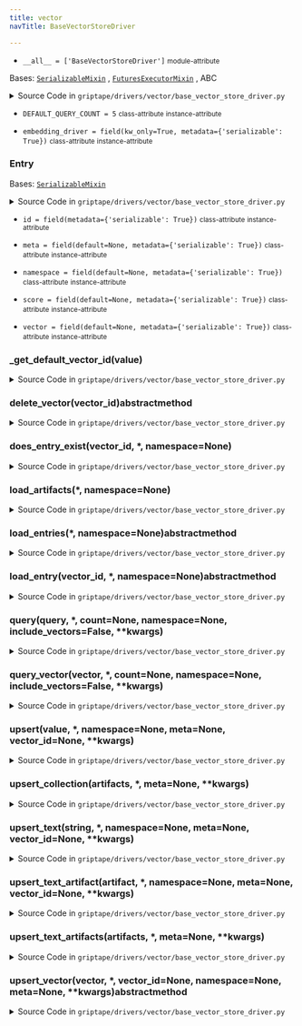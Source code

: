 ```yaml
---
title: vector
navTitle: BaseVectorStoreDriver

---
```


-   `__all__ = ['BaseVectorStoreDriver']` <small>module-attribute</small>  <span id="griptape.drivers.vector.__all__"></span> 

<span id="griptape.drivers.vector.BaseVectorStoreDriver"></span>

Bases:
 [`SerializableMixin`](../../mixins/serializable_mixin.mdx#griptape.mixins.serializable_mixin.SerializableMixin "SerializableMixin (griptape.mixins.serializable_mixin.SerializableMixin)")
,  [`FuturesExecutorMixin`](../../mixins/futures_executor_mixin.mdx#griptape.mixins.futures_executor_mixin.FuturesExecutorMixin "FuturesExecutorMixin (griptape.mixins.futures_executor_mixin.FuturesExecutorMixin)")
, <span title="abc.ABC">ABC</span>

<details><summary>Source Code in <code>griptape&#47;drivers&#47;vector&#47;base_vector_store_driver.py</code></summary>

```python
@define
class BaseVectorStoreDriver(SerializableMixin, FuturesExecutorMixin, ABC):
    DEFAULT_QUERY_COUNT = 5

    @define
    class Entry(SerializableMixin):
        id: str = field(metadata={"serializable": True})
        vector: Optional[list[float]] = field(default=None, metadata={"serializable": True})
        score: Optional[float] = field(default=None, metadata={"serializable": True})
        meta: Optional[dict] = field(default=None, metadata={"serializable": True})
        namespace: Optional[str] = field(default=None, metadata={"serializable": True})

        def to_artifact(self) -> BaseArtifact:
            return BaseArtifact.from_json(self.meta["artifact"])  # pyright: ignore[reportOptionalSubscript]

    embedding_driver: BaseEmbeddingDriver = field(kw_only=True, metadata={"serializable": True})

    def upsert_text_artifacts(
        self,
        artifacts: list[TextArtifact] | dict[str, list[TextArtifact]],
        *,
        meta: Optional[dict] = None,
        **kwargs,
    ) -> list[str] | dict[str, list[str]]:
        warnings.warn(
            "`BaseVectorStoreDriver.upsert_text_artifacts` is deprecated and will be removed in a future release. `BaseVectorStoreDriver.upsert_collection` is a drop-in replacement.",
            DeprecationWarning,
            stacklevel=2,
        )
        return self.upsert_collection(artifacts, meta=meta, **kwargs)

    def upsert_text_artifact(
        self,
        artifact: TextArtifact,
        *,
        namespace: Optional[str] = None,
        meta: Optional[dict] = None,
        vector_id: Optional[str] = None,
        **kwargs,
    ) -> str:
        warnings.warn(
            "`BaseVectorStoreDriver.upsert_text_artifacts` is deprecated and will be removed in a future release. `BaseVectorStoreDriver.upsert` is a drop-in replacement.",
            DeprecationWarning,
            stacklevel=2,
        )
        return self.upsert(artifact, namespace=namespace, meta=meta, vector_id=vector_id, **kwargs)

    def upsert_text(
        self,
        string: str,
        *,
        namespace: Optional[str] = None,
        meta: Optional[dict] = None,
        vector_id: Optional[str] = None,
        **kwargs,
    ) -> str:
        warnings.warn(
            "`BaseVectorStoreDriver.upsert_text` is deprecated and will be removed in a future release. `BaseVectorStoreDriver.upsert` is a drop-in replacement.",
            DeprecationWarning,
            stacklevel=2,
        )
        return self.upsert(string, namespace=namespace, meta=meta, vector_id=vector_id, **kwargs)

    @overload
    def upsert_collection(
        self,
        artifacts: list[TextArtifact] | list[ImageArtifact],
        *,
        meta: Optional[dict] = None,
        **kwargs,
    ) -> list[str]: ...

    @overload
    def upsert_collection(
        self,
        artifacts: dict[str, list[TextArtifact]] | dict[str, list[ImageArtifact]],
        *,
        meta: Optional[dict] = None,
        **kwargs,
    ) -> dict[str, list[str]]: ...

    def upsert_collection(
        self,
        artifacts: list[TextArtifact]
        | list[ImageArtifact]
        | dict[str, list[TextArtifact]]
        | dict[str, list[ImageArtifact]],
        *,
        meta: Optional[dict] = None,
        **kwargs,
    ):
        with self.create_futures_executor() as futures_executor:
            if isinstance(artifacts, list):
                return utils.execute_futures_list(
                    [
                        futures_executor.submit(with_contextvars(self.upsert), a, namespace=None, meta=meta, **kwargs)
                        for a in artifacts
                    ],
                )
            futures_dict = {}

            for namespace, artifact_list in artifacts.items():
                for a in artifact_list:
                    if not futures_dict.get(namespace):
                        futures_dict[namespace] = []

                    futures_dict[namespace].append(
                        futures_executor.submit(
                            with_contextvars(self.upsert), a, namespace=namespace, meta=meta, **kwargs
                        )
                    )

            return utils.execute_futures_list_dict(futures_dict)

    def upsert(
        self,
        value: str | TextArtifact | ImageArtifact,
        *,
        namespace: Optional[str] = None,
        meta: Optional[dict] = None,
        vector_id: Optional[str] = None,
        **kwargs,
    ) -> str:
        artifact = TextArtifact(value) if isinstance(value, str) else value

        meta = {} if meta is None else meta

        if vector_id is None:
            value = artifact.to_text() if artifact.reference is None else artifact.to_text() + str(artifact.reference)
            vector_id = self._get_default_vector_id(value)

        if self.does_entry_exist(vector_id, namespace=namespace):
            return vector_id
        meta = {**meta, "artifact": artifact.to_json()}

        vector = self.embedding_driver.embed(artifact, vector_operation="upsert")

        return self.upsert_vector(vector, vector_id=vector_id, namespace=namespace, meta=meta, **kwargs)

    def does_entry_exist(self, vector_id: str, *, namespace: Optional[str] = None) -> bool:
        try:
            return self.load_entry(vector_id, namespace=namespace) is not None
        except Exception:
            return False

    def load_artifacts(self, *, namespace: Optional[str] = None) -> ListArtifact:
        result = self.load_entries(namespace=namespace)
        artifacts = [r.to_artifact() for r in result]

        return ListArtifact([a for a in artifacts if isinstance(a, TextArtifact)])

    @abstractmethod
    def delete_vector(self, vector_id: str) -> None: ...

    @abstractmethod
    def upsert_vector(
        self,
        vector: list[float],
        *,
        vector_id: Optional[str] = None,
        namespace: Optional[str] = None,
        meta: Optional[dict] = None,
        **kwargs,
    ) -> str: ...

    @abstractmethod
    def load_entry(self, vector_id: str, *, namespace: Optional[str] = None) -> Optional[Entry]: ...

    @abstractmethod
    def load_entries(self, *, namespace: Optional[str] = None) -> list[Entry]: ...

    def query_vector(
        self,
        vector: list[float],
        *,
        count: Optional[int] = None,
        namespace: Optional[str] = None,
        include_vectors: bool = False,
        **kwargs,
    ) -> list[Entry]:
        # TODO: Mark as abstract method for griptape 2.0
        raise NotImplementedError(f"{self.__class__.__name__} does not support vector query.")

    def query(
        self,
        query: str | TextArtifact | ImageArtifact,
        *,
        count: Optional[int] = None,
        namespace: Optional[str] = None,
        include_vectors: bool = False,
        **kwargs,
    ) -> list[Entry]:
        try:
            vector = self.embedding_driver.embed(query, vector_operation="query")
        except ValueError as e:
            raise ValueError(
                "The Embedding Driver, %s, used by the Vector Store does not support embedding the %s type."
                "To resolve, provide an Embedding Driver that supports this type.",
                self.embedding_driver.__class__.__name__,
                type(query),
            ) from e
        return self.query_vector(vector, count=count, namespace=namespace, include_vectors=include_vectors, **kwargs)

    def _get_default_vector_id(self, value: str) -> str:
        return str(uuid.uuid5(uuid.NAMESPACE_OID, value))
```

</details>

-   `DEFAULT_QUERY_COUNT = 5` <small>class-attribute</small> <small>instance-attribute</small>  <span id="griptape.drivers.vector.BaseVectorStoreDriver.DEFAULT_QUERY_COUNT"></span> 

-   `embedding_driver = field(kw_only=True, metadata={'serializable': True})` <small>class-attribute</small> <small>instance-attribute</small>  <span id="griptape.drivers.vector.BaseVectorStoreDriver.embedding_driver"></span> 

<span id="griptape.drivers.vector.BaseVectorStoreDriver.Entry"></span>

### Entry

Bases:
 [`SerializableMixin`](../../mixins/serializable_mixin.mdx#griptape.mixins.serializable_mixin.SerializableMixin "SerializableMixin (griptape.mixins.serializable_mixin.SerializableMixin)")

<details><summary>Source Code in <code>griptape&#47;drivers&#47;vector&#47;base_vector_store_driver.py</code></summary>

```python
@define
class Entry(SerializableMixin):
    id: str = field(metadata={"serializable": True})
    vector: Optional[list[float]] = field(default=None, metadata={"serializable": True})
    score: Optional[float] = field(default=None, metadata={"serializable": True})
    meta: Optional[dict] = field(default=None, metadata={"serializable": True})
    namespace: Optional[str] = field(default=None, metadata={"serializable": True})

    def to_artifact(self) -> BaseArtifact:
        return BaseArtifact.from_json(self.meta["artifact"])  # pyright: ignore[reportOptionalSubscript]
```

</details>

-   `id = field(metadata={'serializable': True})` <small>class-attribute</small> <small>instance-attribute</small>  <span id="griptape.drivers.vector.BaseVectorStoreDriver.Entry.id"></span> 

-   `meta = field(default=None, metadata={'serializable': True})` <small>class-attribute</small> <small>instance-attribute</small>  <span id="griptape.drivers.vector.BaseVectorStoreDriver.Entry.meta"></span> 

-   `namespace = field(default=None, metadata={'serializable': True})` <small>class-attribute</small> <small>instance-attribute</small>  <span id="griptape.drivers.vector.BaseVectorStoreDriver.Entry.namespace"></span> 

-   `score = field(default=None, metadata={'serializable': True})` <small>class-attribute</small> <small>instance-attribute</small>  <span id="griptape.drivers.vector.BaseVectorStoreDriver.Entry.score"></span> 

-   `vector = field(default=None, metadata={'serializable': True})` <small>class-attribute</small> <small>instance-attribute</small>  <span id="griptape.drivers.vector.BaseVectorStoreDriver.Entry.vector"></span> 

<span id="griptape.drivers.vector.BaseVectorStoreDriver._get_default_vector_id"></span>

### \_get_default_vector_id(value)

<details><summary>Source Code in <code>griptape&#47;drivers&#47;vector&#47;base_vector_store_driver.py</code></summary>

```python
def _get_default_vector_id(self, value: str) -> str:
    return str(uuid.uuid5(uuid.NAMESPACE_OID, value))
```

</details>

<span id="griptape.drivers.vector.BaseVectorStoreDriver.delete_vector"></span>

### delete_vector(vector_id)abstractmethod

<details><summary>Source Code in <code>griptape&#47;drivers&#47;vector&#47;base_vector_store_driver.py</code></summary>

```python
@abstractmethod
def delete_vector(self, vector_id: str) -> None: ...
```

</details>

<span id="griptape.drivers.vector.BaseVectorStoreDriver.does_entry_exist"></span>

### does_entry_exist(vector_id, \*, namespace=None)

<details><summary>Source Code in <code>griptape&#47;drivers&#47;vector&#47;base_vector_store_driver.py</code></summary>

```python
def does_entry_exist(self, vector_id: str, *, namespace: Optional[str] = None) -> bool:
    try:
        return self.load_entry(vector_id, namespace=namespace) is not None
    except Exception:
        return False
```

</details>

<span id="griptape.drivers.vector.BaseVectorStoreDriver.load_artifacts"></span>

### load_artifacts(\*, namespace=None)

<details><summary>Source Code in <code>griptape&#47;drivers&#47;vector&#47;base_vector_store_driver.py</code></summary>

```python
def load_artifacts(self, *, namespace: Optional[str] = None) -> ListArtifact:
    result = self.load_entries(namespace=namespace)
    artifacts = [r.to_artifact() for r in result]

    return ListArtifact([a for a in artifacts if isinstance(a, TextArtifact)])
```

</details>

<span id="griptape.drivers.vector.BaseVectorStoreDriver.load_entries"></span>

### load_entries(\*, namespace=None)abstractmethod

<details><summary>Source Code in <code>griptape&#47;drivers&#47;vector&#47;base_vector_store_driver.py</code></summary>

```python
@abstractmethod
def load_entries(self, *, namespace: Optional[str] = None) -> list[Entry]: ...
```

</details>

<span id="griptape.drivers.vector.BaseVectorStoreDriver.load_entry"></span>

### load_entry(vector_id, \*, namespace=None)abstractmethod

<details><summary>Source Code in <code>griptape&#47;drivers&#47;vector&#47;base_vector_store_driver.py</code></summary>

```python
@abstractmethod
def load_entry(self, vector_id: str, *, namespace: Optional[str] = None) -> Optional[Entry]: ...
```

</details>

<span id="griptape.drivers.vector.BaseVectorStoreDriver.query"></span>

### query(query, \*, count=None, namespace=None, include_vectors=False, \*\*kwargs)

<details><summary>Source Code in <code>griptape&#47;drivers&#47;vector&#47;base_vector_store_driver.py</code></summary>

```python
def query(
    self,
    query: str | TextArtifact | ImageArtifact,
    *,
    count: Optional[int] = None,
    namespace: Optional[str] = None,
    include_vectors: bool = False,
    **kwargs,
) -> list[Entry]:
    try:
        vector = self.embedding_driver.embed(query, vector_operation="query")
    except ValueError as e:
        raise ValueError(
            "The Embedding Driver, %s, used by the Vector Store does not support embedding the %s type."
            "To resolve, provide an Embedding Driver that supports this type.",
            self.embedding_driver.__class__.__name__,
            type(query),
        ) from e
    return self.query_vector(vector, count=count, namespace=namespace, include_vectors=include_vectors, **kwargs)
```

</details>

<span id="griptape.drivers.vector.BaseVectorStoreDriver.query_vector"></span>

### query_vector(vector, \*, count=None, namespace=None, include_vectors=False, \*\*kwargs)

<details><summary>Source Code in <code>griptape&#47;drivers&#47;vector&#47;base_vector_store_driver.py</code></summary>

```python
def query_vector(
    self,
    vector: list[float],
    *,
    count: Optional[int] = None,
    namespace: Optional[str] = None,
    include_vectors: bool = False,
    **kwargs,
) -> list[Entry]:
    # TODO: Mark as abstract method for griptape 2.0
    raise NotImplementedError(f"{self.__class__.__name__} does not support vector query.")
```

</details>

<span id="griptape.drivers.vector.BaseVectorStoreDriver.upsert"></span>

### upsert(value, \*, namespace=None, meta=None, vector_id=None, \*\*kwargs)

<details><summary>Source Code in <code>griptape&#47;drivers&#47;vector&#47;base_vector_store_driver.py</code></summary>

```python
def upsert(
    self,
    value: str | TextArtifact | ImageArtifact,
    *,
    namespace: Optional[str] = None,
    meta: Optional[dict] = None,
    vector_id: Optional[str] = None,
    **kwargs,
) -> str:
    artifact = TextArtifact(value) if isinstance(value, str) else value

    meta = {} if meta is None else meta

    if vector_id is None:
        value = artifact.to_text() if artifact.reference is None else artifact.to_text() + str(artifact.reference)
        vector_id = self._get_default_vector_id(value)

    if self.does_entry_exist(vector_id, namespace=namespace):
        return vector_id
    meta = {**meta, "artifact": artifact.to_json()}

    vector = self.embedding_driver.embed(artifact, vector_operation="upsert")

    return self.upsert_vector(vector, vector_id=vector_id, namespace=namespace, meta=meta, **kwargs)
```

</details>

<span id="griptape.drivers.vector.BaseVectorStoreDriver.upsert_collection"></span>

### upsert_collection(artifacts, \*, meta=None, \*\*kwargs)

<details><summary>Source Code in <code>griptape&#47;drivers&#47;vector&#47;base_vector_store_driver.py</code></summary>

```python
def upsert_collection(
    self,
    artifacts: list[TextArtifact]
    | list[ImageArtifact]
    | dict[str, list[TextArtifact]]
    | dict[str, list[ImageArtifact]],
    *,
    meta: Optional[dict] = None,
    **kwargs,
):
    with self.create_futures_executor() as futures_executor:
        if isinstance(artifacts, list):
            return utils.execute_futures_list(
                [
                    futures_executor.submit(with_contextvars(self.upsert), a, namespace=None, meta=meta, **kwargs)
                    for a in artifacts
                ],
            )
        futures_dict = {}

        for namespace, artifact_list in artifacts.items():
            for a in artifact_list:
                if not futures_dict.get(namespace):
                    futures_dict[namespace] = []

                futures_dict[namespace].append(
                    futures_executor.submit(
                        with_contextvars(self.upsert), a, namespace=namespace, meta=meta, **kwargs
                    )
                )

        return utils.execute_futures_list_dict(futures_dict)
```

</details>

<span id="griptape.drivers.vector.BaseVectorStoreDriver.upsert_text"></span>

### upsert_text(string, \*, namespace=None, meta=None, vector_id=None, \*\*kwargs)

<details><summary>Source Code in <code>griptape&#47;drivers&#47;vector&#47;base_vector_store_driver.py</code></summary>

```python
def upsert_text(
    self,
    string: str,
    *,
    namespace: Optional[str] = None,
    meta: Optional[dict] = None,
    vector_id: Optional[str] = None,
    **kwargs,
) -> str:
    warnings.warn(
        "`BaseVectorStoreDriver.upsert_text` is deprecated and will be removed in a future release. `BaseVectorStoreDriver.upsert` is a drop-in replacement.",
        DeprecationWarning,
        stacklevel=2,
    )
    return self.upsert(string, namespace=namespace, meta=meta, vector_id=vector_id, **kwargs)
```

</details>

<span id="griptape.drivers.vector.BaseVectorStoreDriver.upsert_text_artifact"></span>

### upsert_text_artifact(artifact, \*, namespace=None, meta=None, vector_id=None, \*\*kwargs)

<details><summary>Source Code in <code>griptape&#47;drivers&#47;vector&#47;base_vector_store_driver.py</code></summary>

```python
def upsert_text_artifact(
    self,
    artifact: TextArtifact,
    *,
    namespace: Optional[str] = None,
    meta: Optional[dict] = None,
    vector_id: Optional[str] = None,
    **kwargs,
) -> str:
    warnings.warn(
        "`BaseVectorStoreDriver.upsert_text_artifacts` is deprecated and will be removed in a future release. `BaseVectorStoreDriver.upsert` is a drop-in replacement.",
        DeprecationWarning,
        stacklevel=2,
    )
    return self.upsert(artifact, namespace=namespace, meta=meta, vector_id=vector_id, **kwargs)
```

</details>

<span id="griptape.drivers.vector.BaseVectorStoreDriver.upsert_text_artifacts"></span>

### upsert_text_artifacts(artifacts, \*, meta=None, \*\*kwargs)

<details><summary>Source Code in <code>griptape&#47;drivers&#47;vector&#47;base_vector_store_driver.py</code></summary>

```python
def upsert_text_artifacts(
    self,
    artifacts: list[TextArtifact] | dict[str, list[TextArtifact]],
    *,
    meta: Optional[dict] = None,
    **kwargs,
) -> list[str] | dict[str, list[str]]:
    warnings.warn(
        "`BaseVectorStoreDriver.upsert_text_artifacts` is deprecated and will be removed in a future release. `BaseVectorStoreDriver.upsert_collection` is a drop-in replacement.",
        DeprecationWarning,
        stacklevel=2,
    )
    return self.upsert_collection(artifacts, meta=meta, **kwargs)
```

</details>

<span id="griptape.drivers.vector.BaseVectorStoreDriver.upsert_vector"></span>

### upsert_vector(vector, \*, vector_id=None, namespace=None, meta=None, \*\*kwargs)abstractmethod

<details><summary>Source Code in <code>griptape&#47;drivers&#47;vector&#47;base_vector_store_driver.py</code></summary>

```python
@abstractmethod
def upsert_vector(
    self,
    vector: list[float],
    *,
    vector_id: Optional[str] = None,
    namespace: Optional[str] = None,
    meta: Optional[dict] = None,
    **kwargs,
) -> str: ...
```

</details>
